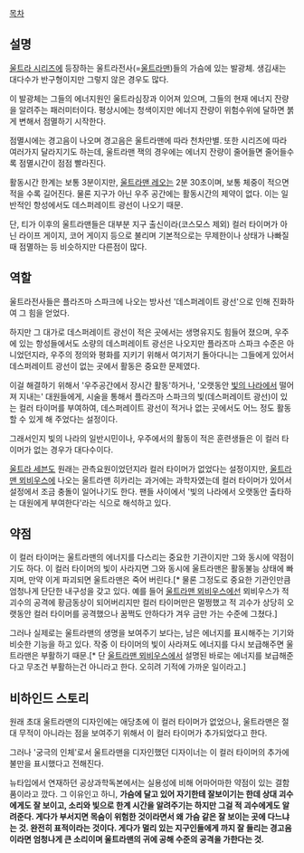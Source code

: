 [[목차]]

== 설명 ==
[[울트라 시리즈]]에 등장하는 울트라전사(=[[울트라맨]])들의 가슴에 있는 발광체. 생김새는 대다수가 반구형이지만 그렇지 않은 경우도 많다.

이 발광체는 그들의 에너지원인 울트라심장과 이어져 있으며, 그들의 현재 에너지 잔량을 알려주는 패러미터이다. 평상시에는 청색이지만 에너지 잔량이 위험수위에 달하면 붉게 변해서 점멸하기 시작한다.

점멸시에는 경고음이 나오며 경고음은 울트라맨에 따라 천차만별. 또한 시리즈에 따라 여러가지 달라지기도 하는데, 울트라맨 잭의 경우에는 에너지 잔량이 줄어들면 줄어들수록 점멸시간이 점점 빨라진다. 

활동시간 한계는 보통 3분이지만, [[울트라맨 레오]]는 2분 30초이며, 보통 체중이 적으면 적을 수록 길어진다. 물론 지구가 아닌 우주 공간에는 활동시간의 제약이 없다. 이는 일반적인 항성에서도 데스퍼레이트 광선이 나오기 때문.

단, 티가 이후의 울트라맨들은 대부분 지구 출신이라(코스모스 제외) 컬러 타이머가 아닌 라이프 게이지, 코어 게이지 등으로 불리며 기본적으로는 무제한이나 상태가 나빠질때 점멸하는 등 비슷하지만 다른점이 많다.
== 역할 ==
울트라전사들은 플라즈마 스파크에 나오는 방사선 '데스퍼레이트 광선'으로 인해 진화하여 그 힘을 얻었다. 

하지만 그 대가로 데스퍼레이트 광선이 적은 곳에서는 생명유지도 힘들어 졌으며, 우주에 있는 항성들에서도 소량의 데스퍼레이트 광선은 나오지만 플라즈마 스파크 수준은 아니었던지라, 우주의 정의와 평화를 지키기 위해서 여기저기 돌아다니는 그들에게 있어서 데스퍼레이트 광선이 없는 곳에서 활동은 중요한 문제였다.

이걸 해결하기 위해서 '우주공간에서 장시간 활동'하거나, '오랫동안 [[빛의 나라]]에서 떨어져 지내는' 대원들에게, 시술을 통해서 플라즈마 스파크의 빛(데스퍼레이트 광선)이 있는 컬러 타이머를 부여하여, 데스퍼레이트 광선이 적거나 없는 곳에서도 어느 정도 활동할 수 있게 해 주었다는 설정이다.

그래서인지 빛의 나라의 일반시민이나, 우주에서의 활동이 적은 훈련생들은 이 컬러 타이머가 없는 경우가 대다수이다.

[[울트라 세븐]]도 원래는 관측요원이었던지라 컬러 타이머가 없었다는 설정이지만, [[울트라맨 뫼비우스]]에 나오는 울트라맨 히카리는 과거에는 과학자였는데 컬러 타이머가 있어서 설정에서 조금 충돌이 일어나기도 한다. 팬들 사이에서 '빛의 나라에서 오랫동안 출타하는 대원에게 부여한다'라는 식으로 해석하고 있다.

== 약점 ==
이 컬러 타이머는 울트라맨의 에너지를 다스리는 중요한 기관이지만 그와 동시에 약점이기도 하다. 이 컬러 타이머의 빛이 사라지면 그와 동시에 울트라맨은 활동불능 상태에 빠지며, 만약 이게 파괴되면 울트라맨은 죽어 버린다.[* 물론 그정도로 중요한 기관인만큼 엄청나게 단단한 내구성을 갖고 있다. 예를 들어 [[울트라맨 뫼비우스]]에선 뫼비우스가 적 괴수의 공격에 황금동상이 되어버리지만 컬러 타이머만은 멀쩡했고 적 괴수가 상당히 오랫동안 컬러 타이머를 공격했으나 꿈쩍도 안하다가 겨우 금만 가는 수준에 그쳤다.]

그러나 실제로는 울트라맨의 생명을 보여주기 보다는, 남은 에너지를 표시해주는 기기와 비슷한 기능을 하고 있다. 작중 이 타이머의 빛이 사라져도 에너지를 다시 보급해주면 울트라맨은 부활하기 때문.[* 단 [[울트라맨 뫼비우스]]에서 설명된 바로는 에너지를 보급해준다고 무조건 부활하는건 아니라고 한다. 오히려 기적에 가까운 일이라고.]

== 비하인드 스토리 ==
원래 초대 울트라맨의 디자인에는 애당초에 이 컬러 타이머가 없었으나, 울트라맨은 절대 무적이 아니라는 점을 보여주기 위해서 이 컬러 타이머가 추가되었다고 한다.

그러나 '궁극의 인체'로서 울트라맨을 디자인했던 디자이너는 이 컬러 타이머의 추가에 불만을 표시했다고 전해진다.

뉴타입에서 연재하던 공상과학독본에서는 실용성에 비해 어마어마한 약점이 있는 결함품이라고 깠다. 그 이유인고 하니, '''가슴에 달고 있어 자기한테 잘보이기는 한데 상대 괴수에게도 잘 보이고, 소리와 빛으로 한계 시간을 알려주기는 하지만 그걸 적 괴수에게도 알려준다. 게다가 부서지면 목숨이 위험한 것이라면서 왜 가슴 같은 잘 보이는 곳에 다느냐는 것. 완전히 표적이라는 것이다. 게다가 멀리 있는 지구인들에게 까지 잘 들리는 경고음이라면 엄청나게 큰 소리이며 울트라맨의 귀에 공해 수준의 공격을 가한다는 것.'''
